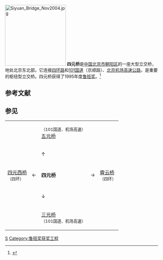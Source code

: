 {{Coord|39.9724769|116.4696237|type:landmark_region:CN-11_source:GoogleMaps|display=title}}
[[File:Siyuan_Bridge_Nov2004.jpg|200px]]
'''四元桥'''是[[中国|中国]][[北京市|北京市]][[朝阳区|朝阳区]]的一座大型立交桥，地处北京东北部。它连接[[北京四环路|四环路]]和[[101国道|101国道]]（京顺路）、[[北京机场高速公路|北京机场高速公路]]，是重要的枢纽型立交桥。四元桥获得了1995年度[[鲁班奖|鲁班奖]]。<ref>{{cite web|title=1995年度建筑工程鲁班奖获奖工程名单|url=http://www.mohurd.gov.cn/zh/bzjl/lbj/200804/t20080423_160679.html|publisher=中华人民共和国住房和城乡建设部|accessdate=2014-02-14|deadurl=yes|archiveurl=https://web.archive.org/web/20140222142222/http://www.mohurd.gov.cn/zh/bzjl/lbj/200804/t20080423_160679.html|archivedate=2014-02-22}}</ref>

== 参考文献 ==
{{Reflist}}

== 参见 ==
{| style="text-align: center;" align="center"
|              ||    ||  <small>（101国道、机场高速）</small><br />[[五元桥|五元桥]]  ||    ||
|-
|              ||    ||      ↑      ||    ||
|-
| [[四元西桥|四元西桥]]<br /><small>（四环）</small> || ← || '''四元桥''' || → || [[霄云桥|霄云桥]]<br /><small>（四环）</small>
|-
|              ||    ||      ↓      ||    ||
|-
|              ||    ||  [[三元桥|三元桥]]<br /><small>（101国道、机场高速）</small>   ||    ||
|}

{{BJ-stub}}
{{北京四环路}}

[[Category:北京立交桥|S]]
[[Category:鲁班奖获奖工程|Category:鲁班奖获奖工程]]